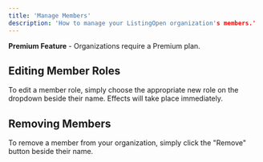```yaml
---
title: 'Manage Members'
description: 'How to manage your ListingOpen organization's members.'
---
```


<Tip>**Premium Feature** - Organizations require a Premium plan.</Tip>

## Editing Member Roles

To edit a member role, simply choose the appropriate new role on the dropdown beside their name. Effects will take place immediately.

## Removing Members

To remove a member from your organization, simply click the "Remove" button beside their name.